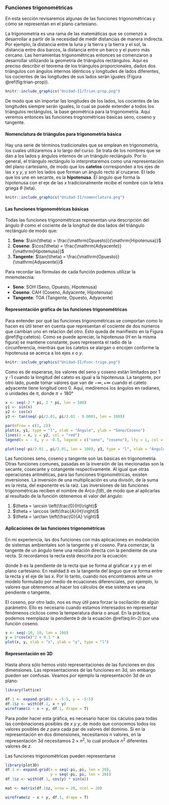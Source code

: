 
### Funciones trigonométricas

En esta sección revisaremos algunas de las funciones trigonométricas y cómo se representan en el plano cartesiano. 

La trigonometría es una rama de las matemáticas que se comenzó a desarrollar a partir de la necesidad de medir distancias de manera indirecta. Por ejemplo, la distancia entre la luna y la tierra y la tierra y el sol, la distancia entre dos barcos, la distancia entre un barco y el puero más cercano. Las herramientas trigonométricas entonces se comenzaron a desarrollar utilizando la geometría de triángulos rectángulos. Aquí es preciso describir el teorema de los triángulos proporcionales, dados dos triángulos con ángulos internos idénticos y longitudes de lados diferentes, los cocientes de las longitudes de sus lados serán iguales (Figura \@ref(fig:trian-prop)).


```r
knitr::include_graphics("Unidad-II/Trian-prop.png")
```

De modo que sin importar las longitudes de los lados, los cocientes de las longitudes siempre serán iguales, lo cual se puede extender a todos los triángulos rectángulos, la base geométrica para la trigonometría. Aquí veremos entonces las funciones trognométricas básicas seno, coseno y tangente.

#### Nomenclatura de triángulos para trigonometría básica

Hay una serie de términos tradicionales que se emplean en trigonometría, los cuales utilizaremos a lo largo del curso. Se trata de los nombres que se dan a los lados y ángulos internos de un triángulo rectángulo. Por lo general, el triángulo rectángulo lo interpretaremos como una representación del plano cartesiano, de modo que los **catetos** corresponden a los ejes de las $x$ y $y$, y son los lados que forman un ángulo recto al cruzarse. El lado que los une en secante, es la **hipotenusa**. El ángulo que forma la hipotenusa con el eje de las $x$ tradicionalmente recibe el nombre con la letra griega $\theta$ (teta). 

```r
knitr::include_graphics("Unidad-II/nomenclatura.png")
```

#### Las funciones trigonométricas básicas

Todas las funciones trigonométricas representan una descripción del ángulo $\theta$ como el cociente de la longitud de dos lados del triángulo rectángulo de modo que:

1. **Seno**: $\sin(\theta) = \frac{\mathrm{Opuesto}}{\mathrm{Hipotenusa}}$
2. **Coseno**: $\cos(\theta) = \frac{\mathrm{Adyacente}}{\mathrm{Hipotenusa}}$
3. **Tangente**: $\tan(\theta) = \frac{\mathrm{Opuesto}}{\mathrm{Adyacente}}$

Para recordar las fórmulas de cada función podemos utilizar la mnemotecnia:

- **Seno**: SOH (Seno, Opuesto, Hipotenusa)
- **Coseno**: CAH (Coseno, Adyacente, Hipotenusa)
- **Tangente**: TOA (Tangente, Opuesto, Adyacente)

#### Representación gráfica de las funciones trigonométricas

Para entender por qué las funciones trigonométricas se comportan como lo hacen es útil tener en cuenta que representan el cociente de dos números que cambian uno en relación del otro. Esto queda de manifiesto en la Figura \@ref(fig:catetos). Como se puede apreciar, la hipotenusa ($H$ en la misma figura) se mantiene constante, pues representa el radio de la circunferencia, mientras que los catetos se alargan o encojen conforme la hipotenusa se acerca a los ejes $x$ o $y$.

```r
knitr::include_graphics("Unidad-II/Func-trigo.png")
```

Como es de esperarse, los valores del seno y coseno están limitados por 1 y -1 cuando la longitud del cateto es igual a la hipotenusa. La tangente, por otro lado, puede tomar valores que van de $-\infty, +\infty$ cuando el cateto adyacente tiene longitud cero $0$. Aquí, mediremos los ángulos en radianes, o unidades de $\pi$, donde $\pi = 180°$

```r

x <- seq(-2 * pi, 2 * pi, len = 100)
y1 <- sin(x)
y2 <- cos(x)
y3 <- tan(seq(-pi/2.01, pi/2.01 - 0.0001, len = 100))

par(mfrow = c(1, 2))
plot(x, y1, type = "l", xlab = "Ángulo", ylab = "Seno/Coseno")
lines(x = x, y = y2, col = "red")
legend(x = - 6, y = -0.5, legend = c("seno", "coseno"), lty = 1, col = c("black", "red"))

plot(seq(-pi/2.01 , pi/2.01, len = 100), y3, type = "l", xlab = "Ángulo", ylab = "Tangente")
```

Las funciones seno, coseno y tangente son las básicas en trigonometría. Otras funciones comunes, pasadas en la inversión de las mecionadas son la secante, cosecante y cotangente respectivamente. Al igual que otras operaciones aritméticas, para las funciones trigonométricas, existen inversiones. La inversión de una multiplicación es una divisón, de la suma es la resta, del exponente es la raíz. Las inversiones de las funciones trigonométricas reciben el nombre de Arco-$f(\theta)$, de modo que al aplicarlas al resultado de la función obtenemos el valor del ángulo:

1. $\theta = \arcsin \left(\frac{0}{H}\right)$
2. $\theta = \arccos \left(\frac{A}{H}\right)$
3. $\theta = \arctan \left(\frac{O}{A} \right)$

#### Aplicaciones de las funciones trigonométricas

En mi experiencia, las dos funciones con más aplicaciones en modelación de sistemas ambientales son la tangente y el coseno. Para comenzar, la tangente de un ángulo tiene una relación directa con la pendiente de una recta. Si recordamos la recta está descrita por la ecuación:

\begin{equation}
    y = a + bx (\#eq:lin-2)
\end{equation}

donde $b$ es la pendiente de la recta que se forma al graficar $x$ y $y$ en el plano cartesiano. En realidad $b$ es la tangente del ánguo que se forma entre la recta y el eje de las $x$. Por lo tanto, cuando nos encontramos ante un modelo formulado por medio de ecuaciones diferenciales, por ejemplo, lo valores que obtenemos al hacer los cálculos de ese sistema es una pendiente o tangente.

El coseno, por otro lado, nos es muy útil para forzar la oscilación de algún parámetro. Ello es necesario cuando estamos interesados en representar fenómenos cíclicos como la temperatura diaria o anual. En la práctica, podemos reemplazar la pendiente $b$ de la ecuación \@ref(eq:lin-2) por una función coseno.

```r
x <- seq(-10, 10, len = 100)
y = 2*cos(x)^2 + 0.1 * x
plot(x, y, xlab = "x", ylab = "y", type = "l")
```
#### Representación en 3D

Hasta ahora sólo hemos visto representaciones de las funciones en dos dimensiones. Las representaciones de las funciones en 3d, sin embargo pueden ser confusas. Veamos por ejemplo la representación 3d de un plano:

```r
library(lattice)

df.1 <- expand.grid(x = -5:5, y = -5:5)
df.1$z <- with(df.1, x + y)
wireframe(z ~ x + y, df.1, drape = T)
```

Para poder hacer esta gráfica, es necesario hacer los cáculos para todas las combinaciones posibles de $x$ y $y$, de modo que conocemos todos los valores posibles de $z$ para cada par de valores del dominio. Si en la representación en dos dimensiones, necesitamos $n$ valores, en la representación 3d necesitamos $2 \times n^2$, lo cual produce $n^2$ diferentes valores de $z$.

Las funciones trigonométricas pueden representarse 

```r
library(plot3D)
df.1 <- expand.grid(x = seq(-pi, pi, len = 20),
                    y = seq(-pi, pi, len = 20))
df.1$z <- with(df.1, cos(y) * sin(x))

mat <- matrix(df.1$z, nrow = 20, ncol = 20)

wireframe(z ~ x + y, df.1, drape = T)
```




